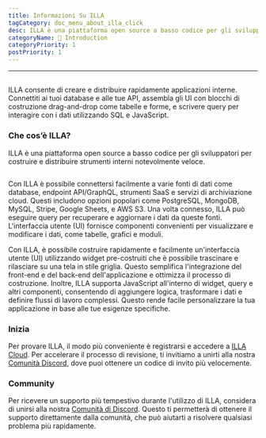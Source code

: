 ```yaml
---
title: Informazioni Su ILLA
tagCategory: doc_menu_about_illa_click
desc: ILLA è una piattaforma open source a basso codice per gli sviluppatori per costruire e distribuire strumenti interni notevolmente veloce.
categoryName: 👋 Introduction
categoryPriority: 1
postPriority: 1
---
```


* * *

## <Heading hidden>Informazioni sull'ILLA</Heading>

ILLA consente di creare e distribuire rapidamente applicazioni interne. Connettiti ai tuoi database e alle tue API, assembla gli UI con blocchi di costruzione drag-and-drop come tabelle e forme, e scrivere query per interagire con i dati utilizzando SQL e JavaScript.

### Che cos’è ILLA?

ILLA è una piattaforma open source a basso codice per gli sviluppatori per costruire e distribuire strumenti interni notevolmente veloce.

<img
  src='https://cdn.illacloud.com/official-website/img/docs/introduction/about-illa-cloud.png'
  alt=""
/>

Con ILLA è possibile connettersi facilmente a varie fonti di dati come database, endpoint API/GraphQL, strumenti SaaS e servizi di archiviazione cloud. Questi includono opzioni popolari come PostgreSQL, MongoDB, MySQL, Stripe, Google Sheets, e AWS S3. Una volta connesso, ILLA può eseguire query per recuperare e aggiornare i dati da queste fonti. L'interfaccia utente (UI) fornisce componenti convenienti per visualizzare e modificare i dati, come tabelle, grafici e moduli.

Con ILLA, è possibile costruire rapidamente e facilmente un'interfaccia utente (UI) utilizzando widget pre-costruiti che è possibile trascinare e rilasciare su una tela in stile griglia. Questo semplifica l'integrazione del front-end e del back-end dell'applicazione e ottimizza il processo di costruzione. Inoltre, ILLA supporta JavaScript all'interno di widget, query e altri componenti, consentendo di aggiungere logica, trasformare i dati e definire flussi di lavoro complessi. Questo rende facile personalizzare la tua applicazione in base alle tue esigenze specifiche.

### Inizia

Per provare ILLA, il modo più conveniente è registrarsi e accedere a [ILLA Cloud](https://cloud.illacloud.com/). 
Per accelerare il processo di revisione, ti invitiamo a unirti alla nostra [Comunità Discord](https://discord.gg/illacloud), dove puoi ottenere un codice di invito più velocemente.

### Community

Per ricevere un supporto più tempestivo durante l'utilizzo di ILLA, considera di unirsi alla nostra [Comunità di Discord](https://discord.gg/illacloud). Questo ti permetterà di ottenere il supporto direttamente dalla comunità, che può aiutarti a risolvere qualsiasi problema più rapidamente. 
